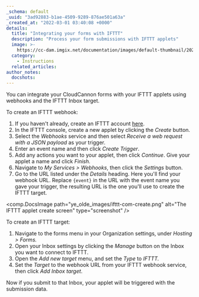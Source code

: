 ```yaml
---
_schema: default
_uuid: "3ad92883-b1ae-4509-9289-876ae501a63a"
_created_at: "2022-03-01 03:40:08 +0000"
details:
  title: "Integrating your forms with IFTTT"
  description: "Process your form submissions with IFTTT applets"
  image: >-
    https://cc-dam.imgix.net/documentation/images/default-thumbnail/2023-Q4/CloudCannon-Documentation-Thumbnail.png
  category:
    - Instructions
  related_articles:
author_notes:
  docshots:
---
```


You can integrate your CloudCannon forms with your IFTTT applets using webhooks and the IFTTT Inbox target.

To create an IFTTT webhook:

1. If you haven't already, create an IFTTT account [here](https://ifttt.com/join).
2. In the IFTTT console, create a new applet by clicking the *Create* button.
3. Select the *Webhooks* service and then select *Receive a web request with a JSON payload* as your trigger.
4. Enter an event name and then click *Create Trigger*.
5. Add any actions you want to your applet, then click *Continue*. Give your applet a name and click *Finish.*
6. Navigate to *My Services &gt; Webhooks*, then click the *Settings* button.
7. Go to the URL listed under the *Details* heading. Here you'll find your webhook URL. Replace `{event}` in the URL with the event name you gave your trigger, the resulting URL is the one you'll use to create the IFTTT target.

<comp.DocsImage path="ye_olde_images/ifttt-com-create.png" alt="The IFTTT applet create screen" type="screenshot" />

To create an IFTTT target:

1. Navigate to the forms menu in your Organization settings, under *Hosting &gt; Forms.*
2. Open your Inbox settings by clicking the *Manage* button on the Inbox you want to connect to IFTTT.
3. Open the *Add new target* menu, and set the *Type* to *IFTTT.*
4. Set the *Target* to the webhook URL from your IFTTT webhook service, then click *Add Inbox target*.

Now if you submit to that Inbox, your applet will be triggered with the submission data.
